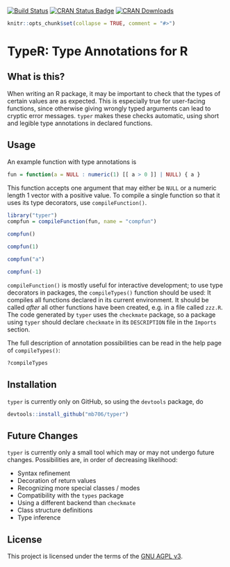 [![Build Status](https://travis-ci.org/mb706/typer.svg?branch=master)](https://travis-ci.org/mb706/typer)
[![CRAN Status Badge](http://www.r-pkg.org/badges/version/typer)](https://CRAN.R-project.org/package=typer)
[![CRAN Downloads](http://cranlogs.r-pkg.org/badges/typer)](https://cran.rstudio.com/web/packages/typer/index.html)
```r
knitr::opts_chunk$set(collapse = TRUE, comment = "#>")
```

# TypeR: Type Annotations for R

## What is this?

When writing an R package, it may be important to check that the types of certain values are as expected. This is especially true for user-facing functions, since otherwise giving wrongly typed arguments can lead to cryptic error messages. `typer` makes these checks automatic, using short and legible type annotations in declared functions.

## Usage

An example function with type annotations is
```r
fun = function(a = NULL : numeric(1) [[ a > 0 ]] | NULL) { a }
```
This function accepts one argument that may either be `NULL` or a numeric length 1 vector with a positive value. To compile a single function so that it uses its type decorators, use `compileFunction()`.
```r
library("typer")
compfun = compileFunction(fun, name = "compfun")

compfun()

compfun(1)

compfun("a")

compfun(-1)
```

`compileFunction()` is mostly useful for interactive development; to use type decorators in packages, the `compileTypes()` function should be used: It compiles all functions declared in its current environment. It should be called *after* all other functions have been created, e.g. in a file called `zzz.R`. The code generated by `typer` uses the `checkmate` package, so a package using `typer` should declare `checkmate` in its `DESCRIPTION` file in the `Imports` section.

The full description of annotation possibilities can be read in the help page of `compileTypes()`:
```r
?compileTypes
```

## Installation

`typer` is currently only on GitHub, so using the `devtools` package, do
```r
devtools::install_github("mb706/typer")
```

## Future Changes

`typer` is currently only a small tool which may or may not undergo future changes. Possibilities are, in order of decreasing likelihood:

* Syntax refinement
* Decoration of return values
* Recognizing more special classes / modes
* Compatibility with the `types` package
* Using a different backend than `checkmate`
* Class structure definitions
* Type inference

## License

This project is licensed under the terms of the [GNU AGPL v3](https://www.gnu.org/licenses/agpl-3.0.html).

